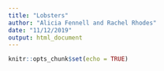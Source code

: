 ```yaml
---
title: "Lobsters"
author: "Alicia Fennell and Rachel Rhodes"
date: "11/12/2019"
output: html_document
---
```


```r
knitr::opts_chunk$set(echo = TRUE)
```

